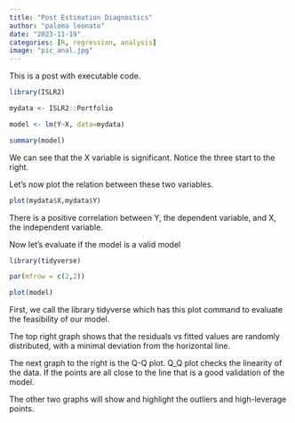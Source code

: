 ```yaml
---
title: "Post Estimation Diagnostics"
author: "paloma leonato"
date: "2023-11-19"
categories: [R, regression, analysis]
image: "pic_anal.jpg"
---
```


This is a post with executable code.

```r

library(ISLR2)

mydata <- ISLR2::Portfolio

model <- lm(Y~X, data=mydata)

summary(model)
```

We can see that the X variable is significant. Notice the three start to the right.

Let's now plot the relation between these two variables.

```r

plot(mydata$X,mydata$Y)

```

There is a positive correlation between Y, the dependent variable, and X, the independent variable.

Now let's evaluate if the model is a valid model

```r

library(tidyverse)

par(mfrow = c(2,2))

plot(model)

```

First, we call the library tidyverse which has this plot command to evaluate the feasibility of our model.

The top right graph shows that the residuals vs fitted values are randomly distributed, with a minimal deviation from the horizontal line.

The next graph to the right is the Q-Q plot. Q_Q plot checks the linearity of the data. If the points are all close to the line that is a good validation of the model.

The other two graphs will show and highlight the outliers and high-leverage points.
